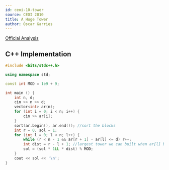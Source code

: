 ```yaml
---
id: ceoi-10-tower
source: CEOI 2010
title: A Huge Tower
author: Óscar Garries
---
```


[Official Analysis](http://ceoi2010.ics.upjs.sk/pub/documents/ceoi_summary.pdf#page=14)

<LanguageSection>
<CPPSection>

## C++ Implementation

```cpp
#include <bits/stdc++.h>

using namespace std;

const int MOD = 1e9 + 9;

int main () {
	int n, d;
	cin >> n >> d;
	vector<int> ar(n);
	for (int i = 0; i < n; i++) {
		cin >> ar[i];
	}
	sort(ar.begin(), ar.end()); //sort the blocks
	int r = 0, sol = 1;
	for (int l = 0; l < n; l++) {
		while (r < n - 1 && ar[r + 1] - ar[l] <= d) r++; 
		int dist = r - l + 1; //largest tower we can built when ar[l] block is the base
		sol = (sol * 1LL * dist) % MOD;
	}
	cout << sol << '\n';
}

```
</CPPSection>
</LanguageSection>
